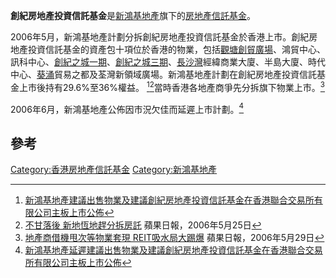 '''創紀房地產投資信託基金'''是[[新鴻基地產|新鴻基地產]]旗下的[[房地產信託基金|房地產信託基金]]。

2006年5月，新鴻基地產計劃分拆創紀房地產投資信託基金於香港上市。創紀房地產投資信託基金的資產包十項位於香港的物業，包括[[觀塘|觀塘]][[創貿廣場|創貿廣場]]、鴻貿中心、訊科中心、[[創紀之城一期|創紀之城一期]]、[[創紀之城三期|創紀之城三期]]、[[長沙灣|長沙灣]]經緯商業大廈、半島大廈、時代中心、[[葵涌|葵涌]]貿易之都及荃灣新領域廣場。新鴻基地產計劃在創紀房地產投資信託基金上市後持有29.6%至36%權益。
<ref>[http://www.shkp.com/Content/uploads/zh-HK/announcements/20060523-tc.pdf 新鴻基地產建議出售物業及建議創紀房地產投資信託基金在香港聯合交易所有限公司主板上市公佈]{{Dead link|date=2019年11月 |bot=InternetArchiveBot |fix-attempted=yes }}</ref><ref>[http://hk.apple.nextmedia.com/financeestate/art/20060525/5957720 不甘落後 新地恆地趕分拆房託] 蘋果日報，2006年5月25日</ref>當時香港各地產商爭先分拆旗下物業上市。<ref>[http://hk.apple.nextmedia.com/financeestate/art/20060529/5968856 地產商借機甩次等物業套現 REIT吸水局大踢爆] {{Wayback|url=http://hk.apple.nextmedia.com/financeestate/art/20060529/5968856 |date=20160321180427 }} 蘋果日報，2006年5月29日</ref>

2006年6月，新鴻基地產公佈因市況欠佳而延遲上市計劃。<ref>[http://www.shkp.com/Content/uploads/zh-HK/announcements/20060616-tc.pdf 新鴻基地產延遲建議出售物業及建議創紀房地產投資信託基金在香港聯合交易所有限公司主板上市公佈]{{Dead link|date=2019年11月 |bot=InternetArchiveBot |fix-attempted=yes }}</ref>

==參考==
{{reflist}}

[[Category:香港房地產信託基金|Category:香港房地產信託基金]]
[[Category:新鴻基地產|Category:新鴻基地產]]